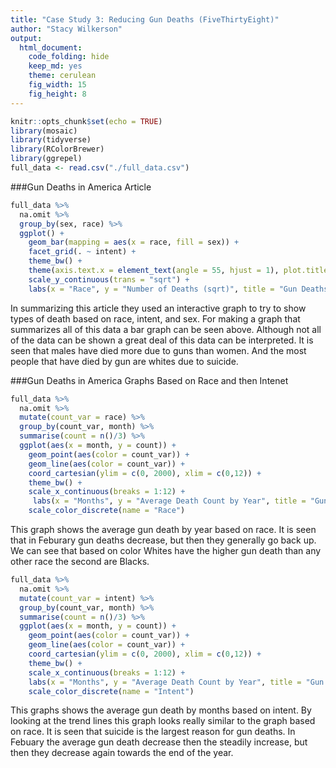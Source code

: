 ```yaml
---
title: "Case Study 3: Reducing Gun Deaths (FiveThirtyEight)"
author: "Stacy Wilkerson"
output: 
  html_document:
    code_folding: hide
    keep_md: yes
    theme: cerulean
    fig_width: 15
    fig_height: 8
---
```


```r
knitr::opts_chunk$set(echo = TRUE)
library(mosaic)
library(tidyverse)
library(RColorBrewer)
library(ggrepel)
full_data <- read.csv("./full_data.csv")
```

###Gun Deaths in America Article  

```r
full_data %>% 
  na.omit %>%
  group_by(sex, race) %>%
  ggplot() +
    geom_bar(mapping = aes(x = race, fill = sex)) +
    facet_grid(. ~ intent) +
    theme_bw() +
    theme(axis.text.x = element_text(angle = 55, hjust = 1), plot.title = element_text(hjust = 0.5)) +
    scale_y_continuous(trans = "sqrt") +
    labs(x = "Race", y = "Number of Deaths (sqrt)", title = "Gun Deaths in America 2012 - 2014")
```

In summarizing this article they used an interactive graph to try to show types of death based on race, intent, and sex. For making a graph that summarizes all of this data a bar graph can be seen above. Although not all of the data can be shown a great deal of this data can be interpreted. It is seen that males have died more due to guns than women. And the most people that have died by gun are whites due to suicide.    

###Gun Deaths in America Graphs Based on Race and then Intenet

```r
full_data %>%
  na.omit %>%
  mutate(count_var = race) %>%
  group_by(count_var, month) %>%
  summarise(count = n()/3) %>%
  ggplot(aes(x = month, y = count)) +
    geom_point(aes(color = count_var)) +
    geom_line(aes(color = count_var)) +
    coord_cartesian(ylim = c(0, 2000), xlim = c(0,12)) +
    theme_bw() +
    scale_x_continuous(breaks = 1:12) + 
     labs(x = "Months", y = "Average Death Count by Year", title = "Gun Deaths in America Based on Race", subtitle = "Average Death Count based on the Years 2012-2014") +
    scale_color_discrete(name = "Race")
```

This graph shows the average gun death by year based on race. It is seen that in Feburary gun deaths decrease, but then they generally go back up. We can see that based on color Whites have the higher gun death than any other race the second are Blacks.    

```r
full_data %>%
  na.omit %>%
  mutate(count_var = intent) %>%
  group_by(count_var, month) %>%
  summarise(count = n()/3) %>%
  ggplot(aes(x = month, y = count)) +
    geom_point(aes(color = count_var)) +
    geom_line(aes(color = count_var)) +
    coord_cartesian(ylim = c(0, 2000), xlim = c(0,12)) +
    theme_bw() +
    scale_x_continuous(breaks = 1:12) +
    labs(x = "Months", y = "Average Death Count by Year", title = "Gun Deaths in America Based on Intent", subtitle = "Average Death Count based on the Years 2012-2014") +
    scale_color_discrete(name = "Intent")
```

This graphs shows the average gun death by months based on intent. By looking at the trend lines this graph looks really similar to the graph based on race. It is seen that suicide is the largest reason for gun deaths. In Febuary the average gun death decrease then the steadily increase, but then they decrease again towards the end of the year. 




